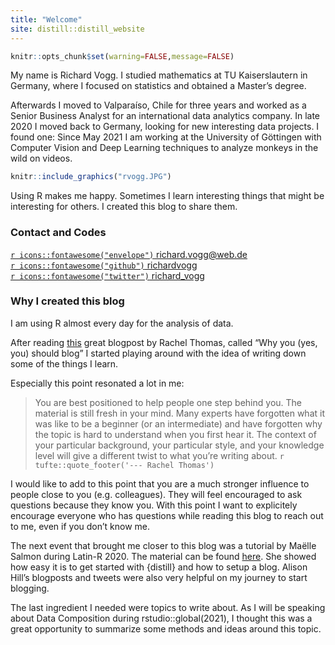 ```yaml
---
title: "Welcome"
site: distill::distill_website
---
```



```r
knitr::opts_chunk$set(warning=FALSE,message=FALSE)
```


My name is Richard Vogg. I studied mathematics at TU Kaiserslautern in Germany, where I focused on statistics and obtained a Master's degree.

Afterwards I moved to Valparaíso, Chile for three years and worked as a Senior Business Analyst for an international data analytics company. In late 2020 I moved back to Germany, looking for new interesting data projects.
I found one: Since May 2021 I am working at the University of Göttingen with Computer Vision and Deep Learning techniques to analyze monkeys in the wild on videos.

```r
knitr::include_graphics("rvogg.JPG")
```


Using R makes me happy. Sometimes I learn interesting things that might be interesting for others. I created this blog to share them.

### Contact and Codes

[`r icons::fontawesome("envelope")` richard.vogg@web.de](https://twitter.com/richard_vogg)    
[`r icons::fontawesome("github")` richardvogg](https://github.com/richardvogg)    
[`r icons::fontawesome("twitter")` richard_vogg](https://twitter.com/richard_vogg)

### Why I created this blog

I am using R almost every day for the analysis of data.

After reading [this](https://medium.com/@racheltho/why-you-yes-you-should-blog-7d2544ac1045) great blogpost by Rachel Thomas, called "Why you (yes, you) should blog" I started playing around with the idea of writing down some of the things I learn.

Especially this point resonated a lot in me:

> You are best positioned to help people one step behind you. The material is still fresh in your mind. Many experts have forgotten what it was like to be a beginner (or an intermediate) and have forgotten why the topic is hard to understand when you first hear it. The context of your particular background, your particular style, and your knowledge level will give a different twist to what you’re writing about.
> `r tufte::quote_footer('--- Rachel Thomas')`

I would like to add to this point that you are a much stronger influence to people close to you (e.g. colleagues). They will feel encouraged to ask questions because they know you. With this point I want to explicitely encourage everyone who has questions while reading this blog to reach out to me, even if you don't know me. 

The next event that brought me closer to this blog was a tutorial by Maëlle Salmon during Latin-R 2020. The material can be found [here](https://bloguearrr.netlify.app/intro/starters/). She showed how easy it is to get started with {distill} and how to setup a blog. Alison Hill's blogposts and tweets were also very helpful on my journey to start blogging.

The last ingredient I needed were topics to write about. As I will be speaking about Data Composition during rstudio::global(2021), I thought this was a great opportunity to summarize some methods and ideas around this topic.